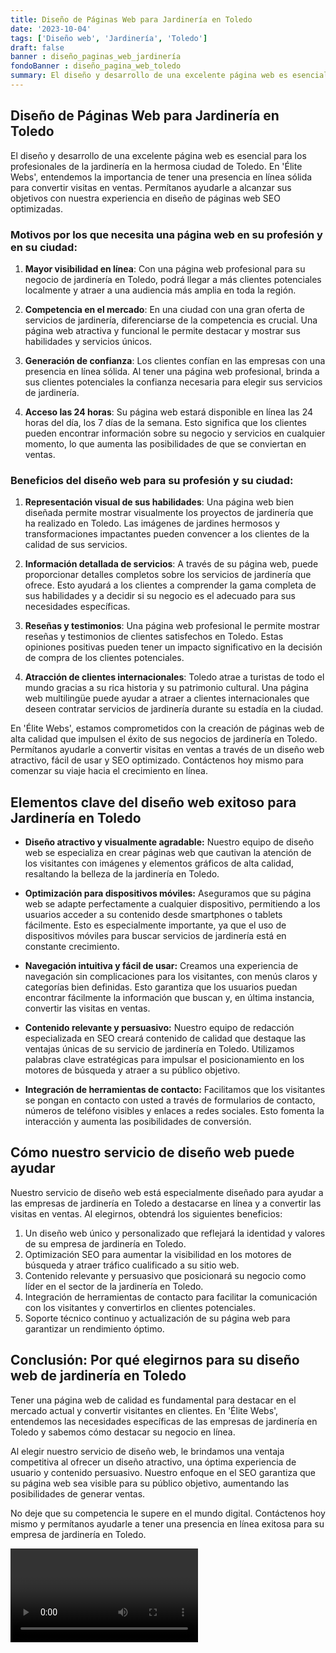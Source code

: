 ```yaml
---
title: Diseño de Páginas Web para Jardinería en Toledo
date: '2023-10-04'
tags: ['Diseño web', 'Jardinería', 'Toledo']
draft: false
banner : diseño_paginas_web_jardinería
fondoBanner : diseño_pagina_web_toledo
summary: El diseño y desarrollo de una excelente página web es esencial para los profesionales de la jardinería en la hermosa ciudad de Toledo. En 'Élite Webs', entendemos la importancia de tener una presencia en línea sólida para convertir visitas en ventas. Permítanos ayudarle a alcanzar sus objetivos con nuestra experiencia en diseño de páginas web SEO optimizadas.
---
```


## Diseño de Páginas Web para Jardinería en Toledo

El diseño y desarrollo de una excelente página web es esencial para los profesionales de la jardinería en la hermosa ciudad de Toledo. En 'Élite Webs', entendemos la importancia de tener una presencia en línea sólida para convertir visitas en ventas. Permítanos ayudarle a alcanzar sus objetivos con nuestra experiencia en diseño de páginas web SEO optimizadas.

### Motivos por los que necesita una página web en su profesión y en su ciudad:

1. **Mayor visibilidad en línea**: Con una página web profesional para su negocio de jardinería en Toledo, podrá llegar a más clientes potenciales localmente y atraer a una audiencia más amplia en toda la región.

2. **Competencia en el mercado**: En una ciudad con una gran oferta de servicios de jardinería, diferenciarse de la competencia es crucial. Una página web atractiva y funcional le permite destacar y mostrar sus habilidades y servicios únicos.

3. **Generación de confianza**: Los clientes confían en las empresas con una presencia en línea sólida. Al tener una página web profesional, brinda a sus clientes potenciales la confianza necesaria para elegir sus servicios de jardinería.

4. **Acceso las 24 horas**: Su página web estará disponible en línea las 24 horas del día, los 7 días de la semana. Esto significa que los clientes pueden encontrar información sobre su negocio y servicios en cualquier momento, lo que aumenta las posibilidades de que se conviertan en ventas.

### Beneficios del diseño web para su profesión y su ciudad:

1. **Representación visual de sus habilidades**: Una página web bien diseñada permite mostrar visualmente los proyectos de jardinería que ha realizado en Toledo. Las imágenes de jardines hermosos y transformaciones impactantes pueden convencer a los clientes de la calidad de sus servicios.

2. **Información detallada de servicios**: A través de su página web, puede proporcionar detalles completos sobre los servicios de jardinería que ofrece. Esto ayudará a los clientes a comprender la gama completa de sus habilidades y a decidir si su negocio es el adecuado para sus necesidades específicas.

3. **Reseñas y testimonios**: Una página web profesional le permite mostrar reseñas y testimonios de clientes satisfechos en Toledo. Estas opiniones positivas pueden tener un impacto significativo en la decisión de compra de los clientes potenciales.

4. **Atracción de clientes internacionales**: Toledo atrae a turistas de todo el mundo gracias a su rica historia y su patrimonio cultural. Una página web multilingüe puede ayudar a atraer a clientes internacionales que deseen contratar servicios de jardinería durante su estadía en la ciudad.

En 'Élite Webs', estamos comprometidos con la creación de páginas web de alta calidad que impulsen el éxito de sus negocios de jardinería en Toledo. Permítanos ayudarle a convertir visitas en ventas a través de un diseño web atractivo, fácil de usar y SEO optimizado. Contáctenos hoy mismo para comenzar su viaje hacia el crecimiento en línea.

<GifSeo />

<Cta />

## Elementos clave del diseño web exitoso para Jardinería en Toledo

- **Diseño atractivo y visualmente agradable:** Nuestro equipo de diseño web se especializa en crear páginas web que cautivan la atención de los visitantes con imágenes y elementos gráficos de alta calidad, resaltando la belleza de la jardinería en Toledo.

- **Optimización para dispositivos móviles:** Aseguramos que su página web se adapte perfectamente a cualquier dispositivo, permitiendo a los usuarios acceder a su contenido desde smartphones o tablets fácilmente. Esto es especialmente importante, ya que el uso de dispositivos móviles para buscar servicios de jardinería está en constante crecimiento.

- **Navegación intuitiva y fácil de usar:** Creamos una experiencia de navegación sin complicaciones para los visitantes, con menús claros y categorías bien definidas. Esto garantiza que los usuarios puedan encontrar fácilmente la información que buscan y, en última instancia, convertir las visitas en ventas.

- **Contenido relevante y persuasivo:** Nuestro equipo de redacción especializada en SEO creará contenido de calidad que destaque las ventajas únicas de su servicio de jardinería en Toledo. Utilizamos palabras clave estratégicas para impulsar el posicionamiento en los motores de búsqueda y atraer a su público objetivo.

- **Integración de herramientas de contacto:** Facilitamos que los visitantes se pongan en contacto con usted a través de formularios de contacto, números de teléfono visibles y enlaces a redes sociales. Esto fomenta la interacción y aumenta las posibilidades de conversión.

## Cómo nuestro servicio de diseño web puede ayudar

Nuestro servicio de diseño web está especialmente diseñado para ayudar a las empresas de jardinería en Toledo a destacarse en línea y a convertir las visitas en ventas. Al elegirnos, obtendrá los siguientes beneficios:

1. Un diseño web único y personalizado que reflejará la identidad y valores de su empresa de jardinería en Toledo.
2. Optimización SEO para aumentar la visibilidad en los motores de búsqueda y atraer tráfico cualificado a su sitio web.
3. Contenido relevante y persuasivo que posicionará su negocio como líder en el sector de la jardinería en Toledo.
4. Integración de herramientas de contacto para facilitar la comunicación con los visitantes y convertirlos en clientes potenciales.
5. Soporte técnico continuo y actualización de su página web para garantizar un rendimiento óptimo.

## Conclusión: Por qué elegirnos para su diseño web de jardinería en Toledo

Tener una página web de calidad es fundamental para destacar en el mercado actual y convertir visitantes en clientes. En 'Élite Webs', entendemos las necesidades específicas de las empresas de jardinería en Toledo y sabemos cómo destacar su negocio en línea.

Al elegir nuestro servicio de diseño web, le brindamos una ventaja competitiva al ofrecer un diseño atractivo, una óptima experiencia de usuario y contenido persuasivo. Nuestro enfoque en el SEO garantiza que su página web sea visible para su público objetivo, aumentando las posibilidades de generar ventas.

No deje que su competencia le supere en el mundo digital. Contáctenos hoy mismo y permítanos ayudarle a tener una presencia en línea exitosa para su empresa de jardinería en Toledo.

<Video />

<CtaBot job='Jardinería' city='Toledo'/>

<Gmaps query='Toledo+españa+maps' />